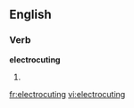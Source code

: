 
==English==

===Verb===
'''electrocuting'''

# {{present participle of|[[electrocute]]}}

[[fr:electrocuting]]
[[vi:electrocuting]]